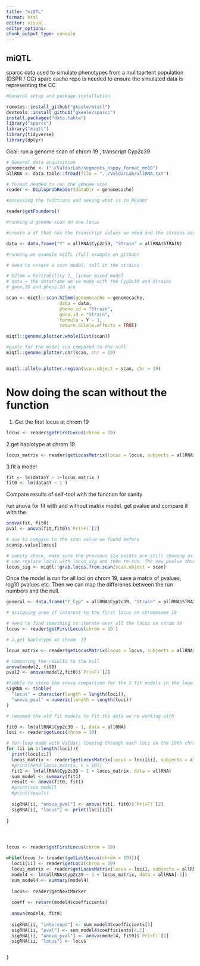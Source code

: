 ```yaml
---
title: "miQTL"
format: html
editor: visual
editor_options: 
chunk_output_type: console
---
```


## miQTL

sparcc data used to simulate phenotypes from a mulitpartent population (DSPR / CC) sparc cache repo is needed to ensure the simulated data is representing the CC

```r

#General setup and package installation

remotes::install_github("gkeele/miqtl")
devtools::install_github("gkeele/sparcc")
install.packages("data.table")
library("sparcc")
library("miqtl")
library(tidyverse)
library(dplyr)

```

Goal: run a genome scan of chrom 19 , transcript Cyp2c39

```r
# General data acquisition
genomecache <- ("~/ValdarLab/segments_happy_format_mm10")
allRNA <- data.table::fread(file = "../ValdarLab/allRNA.txt")

# format needed to run the genome scan
reader <- DiploprobReader(dataDir = genomecache)

#accessing the functions and seeing what is in Reader 

reader$getFounders()

#running a genome scan on one locus

#create a df that has the transcript values we need and the strains associated

data <- data.frame("Y" = allRNA$Cyp2c39, "Strain" = allRNA$STRAIN)

#running an example miQTL (full example on github) 

# need to create a scan model, tell it the strains

# h2lmm = heritability 2, linear mixed model
# data = the dataframe we've made with the Cyp2c39 and Strains
# geno.ID and pheno.Id are 

scan <- miqtl::scan.h2lmm(genomecache = genomecache, 
                    data = data, 
                    pheno.id = "Strain", 
                    geno.id = "Strain",
                    formula = Y ~ 1,
                    return.allele.effects = TRUE)

miqtl::genome.plotter.whole(list(scan))

#pvals for the model run compared to the null
miqtl::genome.plotter.chr(scan, chr = 19)


miqtl::allele.plotter.region(scan.object = scan, chr = 19)


```

# Now doing the scan without the function

1. Get the first locus at chrom 19

```r
locus <- reader$getFirstLocus(chrom = 19)
```

2.get haplotype at chrom  19
```r
locus_matrix <- reader$getLocusMatrix(locus = locus, subjects = allRNA$STRAIN, model = "additive")
```


3.fit a model

```r
fit <- lm(data$Y ~ 1+locus_matrix )
fit0 <- lm(data$Y ~ 1 )
```


Compare results of self-tool with the function for sanity

run anova for fit with and without matrix model. get pvalue and compare it with the 

```r
anova(fit, fit0)
pval <- anova(fit,fit0)$`Pr(>F)`[2]

# now to compare to the scan value we found before
scan$p.value[locus]

# sanity check, make sure the previous sig points are still showing as sig in the manual version
# can replace locus with locus_sig and then re-run. The new pvalue should be hella sig
locus_sig <- miqtl::grab.locus.from.scan(scan.object = scan)

```

Once the model is run for all loci on chrom 19, save a matrix of pvalues, log10 pvalues etc. Then we can map the differenes between the run numbers and the null.


```r

general <- data.frame("Y_Cyp" = allRNA$Cyp2c39, "Strain" = allRNA$STRAIN)

# assigning area if interest to the first locus on chromosome 19

# need to find something to iterate over all the locus on chrom 19
locus <- reader$getFirstLocus(chrom = 19 )

# 2.get haplotype at chrom  19

locus_matrix <- reader$getLocusMatrix(locus = locus, subjects = allRNA$STRAIN, model = "additive")

# comparing the results to the null
anova(model2, fit0)
pval2 <- anova(model2,fit0)$`Pr(>F)`[2]

```


```r

#tibble to store the anova comparison for the 2 fit models in the loop
sigRNA <- tibble(
  "locus" = character(length = length(loci)),
  "anova_pval" = numeric(length = length(loci))
)

# renamed the old fit models to fit the data we're working with

fit0 <- lm(allRNA$Cyp2c39 ~ 1, data = allRNA)
loci <- reader$getLoci(chrom = 19)

# for-loop made with Valdar; looping through each loci on the 19th chrom. 
for (ii in 1:length(loci)){
  print(loci[ii])
  locus_matrix <- reader$getLocusMatrix(locus = loci[ii], subjects = allRNA$STRAIN, model = "additive")
  #print(head(locus_matrix, n = 10))
  fit1 <- lm(allRNA$Cyp2c39 ~ 1 + locus_matrix, data = allRNA)
  sum_model <- summary(fit1)
  result <- anova(fit0, fit1)
  #print(sum_model)
  #print(result)
  
  sigRNA[ii, "anova_pval"] <- anova(fit1, fit0)$`Pr(>F)`[2]
  sigRNA[ii, "locus"] <- print(loci[ii])
  
}




locus <- reader$getFirstLocus(chrom = 19)

while(locus != (reader$getLastLocus(chrom = 19))){
  loci1[ii] <- reader$getLoci(chrom = 19)
  locus_matrix <- reader$getLocusMatrix(locus = loci1, subjects = allRNA$STRAIN, model = "additive")
  model4 <- lm(allRNA$Cyp2c39 ~ 1 + locus_matrix, data = allRNA[-1])
  sum_model4 <- summary(model4)
  
  locus<- reader$getNextMarker
  
  coeff <- return(model4$coefficients)
  
  anova(model4, fit0)
  
  sigRNA[ii, "intercept"] <- sum_model4$coefficients[1]
  sigRNA[ii, "pval"] <- sum_model4$coefficients[4,1]
  sigRNA[ii, "anova_pval"] <- anova(model4, fit0)$`Pr(>F)`[1]
  sigRNA[ii, "locus"] <- locus

  
}



```
















